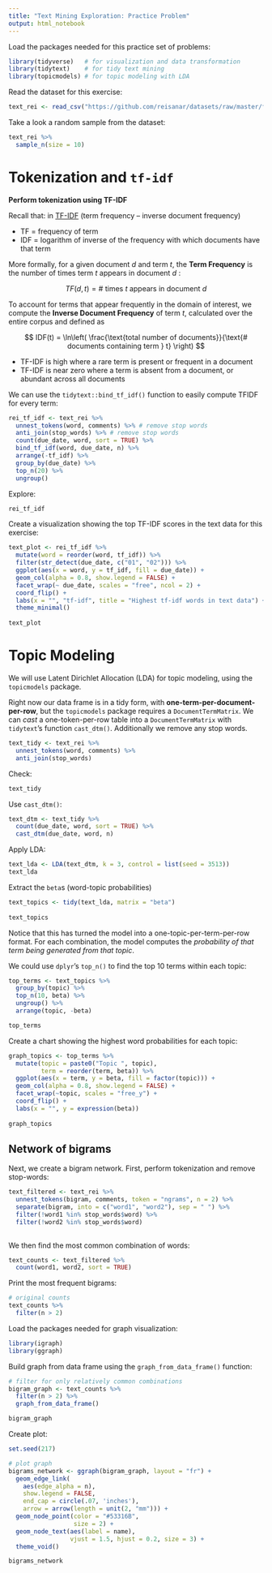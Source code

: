 ```yaml
---
title: "Text Mining Exploration: Practice Problem"
output: html_notebook
---
```



Load the packages needed for this practice set of problems:

```r
library(tidyverse)   # for visualization and data transformation
library(tidytext)    # for tidy text mining
library(topicmodels) # for topic modeling with LDA
```

Read the dataset for this exercise:

```r
text_rei <- read_csv("https://github.com/reisanar/datasets/raw/master/fl_20_text.csv")
```

Take a look a random sample from the dataset:

```r
text_rei %>%
  sample_n(size = 10)
```

# Tokenization and `tf-idf`

**Perform tokenization using TF-IDF** 

Recall that: in [TF-IDF](https://en.wikipedia.org/wiki/Tf%E2%80%93idf)  (term frequency – inverse document frequency)

  * TF  = frequency of term
  * IDF = logarithm of inverse of the frequency with which documents have that term
  

More formally, for a given document $d$ and term $t$, the **Term Frequency** is the number of times term $t$ appears in document $d$ :


$$
TF(d, t) = \text{# times }t \text{ appears in document }d
$$

To account for terms that appear frequently in the domain of interest, we compute the **Inverse Document Frequency** of term $t$, calculated over the entire corpus and defined as

$$
IDF(t) = \ln\left( \frac{\text{total number of documents}}{\text{# documents containing term } t} \right)
$$


- TF-IDF is high where a rare term is present or frequent in a document
- TF-IDF is near zero where a term is absent from a document, or abundant across all documents

We can use the `tidytext::bind_tf_idf()` function to easily compute TFIDF for every term:


```r
rei_tf_idf <- text_rei %>%
  unnest_tokens(word, comments) %>% # remove stop words
  anti_join(stop_words) %>% # remove stop words
  count(due_date, word, sort = TRUE) %>%
  bind_tf_idf(word, due_date, n) %>%
  arrange(-tf_idf) %>%
  group_by(due_date) %>%
  top_n(20) %>%
  ungroup()
```

Explore:

```r
rei_tf_idf
```


Create a visualization showing the top TF-IDF scores in the text data for this exercise:

```r
text_plot <- rei_tf_idf %>% 
  mutate(word = reorder(word, tf_idf)) %>% 
  filter(str_detect(due_date, c("01", "02"))) %>% 
  ggplot(aes(x = word, y = tf_idf, fill = due_date)) +
  geom_col(alpha = 0.8, show.legend = FALSE) +
  facet_wrap(~ due_date, scales = "free", ncol = 2) +
  coord_flip() +
  labs(x = "", "tf-idf", title = "Highest tf-idf words in text data") + 
  theme_minimal()
  
text_plot
```


# Topic Modeling


We will use Latent Dirichlet Allocation (LDA) for topic modeling, using the `topicmodels` package.


Right now our data frame is in a tidy form, with **one-term-per-document-per-row**, but the `topicmodels` package requires a `DocumentTermMatrix`. We can _cast_ a one-token-per-row table into a `DocumentTermMatrix` with `tidytext`'s function `cast_dtm()`. Additionally we remove any stop words.


```r
text_tidy <- text_rei %>%
  unnest_tokens(word, comments) %>% 
  anti_join(stop_words)
```


Check: 

```r
text_tidy
```

Use `cast_dtm()`: 

```r
text_dtm <- text_tidy %>% 
  count(due_date, word, sort = TRUE) %>% 
  cast_dtm(due_date, word, n)
```

Apply LDA:

```r
text_lda <- LDA(text_dtm, k = 3, control = list(seed = 3513))
text_lda
```


Extract the `beta`s (word-topic probabilities)

```r
text_topics <- tidy(text_lda, matrix = "beta")
  
text_topics
```

Notice that this has turned the model into a one-topic-per-term-per-row format. For each combination, the model computes the _probability of that term being generated from that topic_.

We could use `dplyr`'s `top_n()` to find the top 10 terms within each topic:

```r
top_terms <- text_topics %>% 
  group_by(topic) %>% 
  top_n(10, beta) %>% 
  ungroup() %>% 
  arrange(topic, -beta)

top_terms
```

Create a chart showing the highest word probabilities for each topic:

```r
graph_topics <- top_terms %>% 
  mutate(topic = paste0("Topic ", topic),
         term = reorder(term, beta)) %>% 
  ggplot(aes(x = term, y = beta, fill = factor(topic))) +
  geom_col(alpha = 0.8, show.legend = FALSE) +
  facet_wrap(~topic, scales = "free_y") +
  coord_flip() +
  labs(x = "", y = expression(beta))
  
graph_topics
```


## Network of bigrams

Next, we create a bigram network. First, perform tokenization and remove stop-words:

```r
text_filtered <- text_rei %>% 
  unnest_tokens(bigram, comments, token = "ngrams", n = 2) %>% 
  separate(bigram, into = c("word1", "word2"), sep = " ") %>% 
  filter(!word1 %in% stop_words$word) %>% 
  filter(!word2 %in% stop_words$word)
  
```

We then find the most common combination of words:

```r
text_counts <- text_filtered %>% 
  count(word1, word2, sort = TRUE)
```

Print the most frequent bigrams:

```r
# original counts
text_counts %>% 
  filter(n > 2)
```

Load the packages needed for graph visualization:

```r
library(igraph)
library(ggraph)
```

Build graph from data frame using the `graph_from_data_frame()` function:

```r
# filter for only relatively common combinations
bigram_graph <- text_counts %>% 
  filter(n > 2) %>% 
  graph_from_data_frame()

bigram_graph
```

Create plot:

```r
set.seed(217)

# plot graph
bigrams_network <- ggraph(bigram_graph, layout = "fr") +
  geom_edge_link(
    aes(edge_alpha = n), 
    show.legend = FALSE,  
    end_cap = circle(.07, 'inches'), 
    arrow = arrow(length = unit(2, "mm"))) +
  geom_node_point(color = "#53316B", 
                  size = 2) +
  geom_node_text(aes(label = name), 
                 vjust = 1.5, hjust = 0.2, size = 3) + 
  theme_void()

bigrams_network
```

